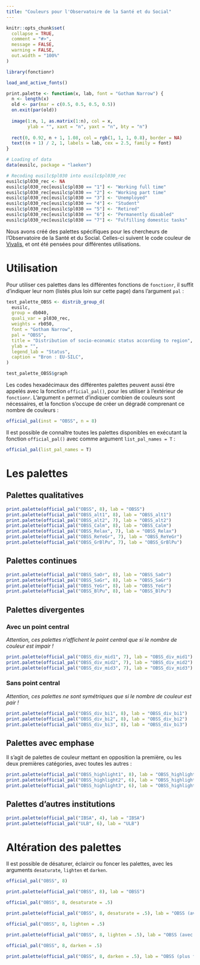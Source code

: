 ```yaml
---
title: "Couleurs pour l'Observatoire de la Santé et du Social"
---
```


```r
knitr::opts_chunk$set(
  collapse = TRUE,
  comment = "#>",
  message = FALSE,
  warning = FALSE,
  out.width = "100%"
)
```

```r
library(fonctionr)

load_and_active_fonts()

print.palette <- function(x, lab, font = "Gotham Narrow") {
  n <- length(x)
  old <- par(mar = c(0.5, 0.5, 0.5, 0.5))
  on.exit(par(old))
  
  image(1:n, 1, as.matrix(1:n), col = x,
        ylab = "", xaxt = "n", yaxt = "n", bty = "n")
  
  rect(0, 0.92, n + 1, 1.08, col = rgb(1, 1, 1, 0.8), border = NA)
  text((n + 1) / 2, 1, labels = lab, cex = 2.5, family = font)
}

# Loading of data
data(eusilc, package = "laeken")

# Recoding eusilc$pl030 into eusilc$pl030_rec
eusilc$pl030_rec <- NA
eusilc$pl030_rec[eusilc$pl030 == "1"] <- "Working full time"
eusilc$pl030_rec[eusilc$pl030 == "2"] <- "Working part time"
eusilc$pl030_rec[eusilc$pl030 == "3"] <- "Unemployed"
eusilc$pl030_rec[eusilc$pl030 == "4"] <- "Student"
eusilc$pl030_rec[eusilc$pl030 == "5"] <- "Retired"
eusilc$pl030_rec[eusilc$pl030 == "6"] <- "Permanently disabled"
eusilc$pl030_rec[eusilc$pl030 == "7"] <- "Fulfilling domestic tasks"
```

Nous avons créé des palettes spécifiques pour les chercheurs de l'Observatoire de la Santé et du Social. Celles-ci suivent le code couleur de [Vivalis](https://www.vivalis.brussels), et ont été pensées pour différentes utilisations.

# Utilisation

Pour utiliser ces palettes dans les différentes fonctions de `fonctionr`, il suffit d'indiquer leur nom (listés plus loin sur cette page) dans l'argument `pal` :

```r
test_palette_OBSS <- distrib_group_d(
  eusilc,
  group = db040,
  quali_var = pl030_rec,
  weights = rb050,
  font = "Gotham Narrow",
  pal = "OBSS",
  title = "Distribution of socio-economic status according to region",
  ylab = "",
  legend_lab = "Status",
  caption = "Bron : EU-SILC",
)
```

```r
test_palette_OBSS$graph
```

Les codes hexadécimaux des différentes palettes peuvent aussi être appelés avec la fonction `official_pal()`, pour les utiliser à l'extérieur de `fonctionr`. L'argument `n` permet d'indiquer combien de couleurs sont nécessaires, et la fonction s'occupe de créer un dégradé comprenant ce nombre de couleurs :

```r
official_pal(inst = "OBSS", n = 8)
```

Il est possible de connaître toutes les palettes disponibles en exécutant la fonction `official_pal()` avec comme argument `list_pal_names = T` :

```r
official_pal(list_pal_names = T)
```

# Les palettes

## Palettes qualitatives

```r
print.palette(official_pal("OBSS", 8), lab = "OBSS")
print.palette(official_pal("OBSS_alt1", 8), lab = "OBSS_alt1")
print.palette(official_pal("OBSS_alt2", 7), lab = "OBSS_alt2")
print.palette(official_pal("OBSS_Calm", 8), lab = "OBSS_Calm")
print.palette(official_pal("OBSS_Relax", 7), lab = "OBSS_Relax")
print.palette(official_pal("OBSS_ReYeGr", 7), lab = "OBSS_ReYeGr")
print.palette(official_pal("OBSS_GrBlPu", 7), lab = "OBSS_GrBlPu")
```

## Palettes continues

```r
print.palette(official_pal("OBSS_SaOr", 8), lab = "OBSS_SaOr")
print.palette(official_pal("OBSS_SaGr", 8), lab = "OBSS_SaGr")
print.palette(official_pal("OBSS_YeGr", 8), lab = "OBSS_YeGr")
print.palette(official_pal("OBSS_BlPu", 8), lab = "OBSS_BlPu")
```

## Palettes divergentes

### Avec un point central

*Attention, ces palettes n'affichent le point central que si le nombre de couleur est impair !*

```r
print.palette(official_pal("OBSS_div_mid1", 7), lab = "OBSS_div_mid1")
print.palette(official_pal("OBSS_div_mid2", 7), lab = "OBSS_div_mid2")
print.palette(official_pal("OBSS_div_mid3", 7), lab = "OBSS_div_mid3")
```

### Sans point central

*Attention, ces palettes ne sont symétriques que si le nombre de couleur est pair !*

```r
print.palette(official_pal("OBSS_div_bi1", 8), lab = "OBSS_div_bi1")
print.palette(official_pal("OBSS_div_bi2", 8), lab = "OBSS_div_bi2")
print.palette(official_pal("OBSS_div_bi3", 8), lab = "OBSS_div_bi3")
```

## Palettes avec emphase

Il s'agit de palettes de couleur mettant en opposition la première, ou les deux premières catégories, avec toutes les autres :

```r
print.palette(official_pal("OBSS_highlight1", 8), lab = "OBSS_highlight1")
print.palette(official_pal("OBSS_highlight2", 6), lab = "OBSS_highlight2")
print.palette(official_pal("OBSS_highlight3", 6), lab = "OBSS_highlight3")
```

## Palettes d'autres institutions

```r
print.palette(official_pal("IBSA", 4), lab = "IBSA")
print.palette(official_pal("ULB", 6), lab = "ULB")
```

# Altération des palettes

Il est possible de désaturer, éclaircir ou foncer les palettes, avec les arguments `desaturate`, `lighten` et `darken`.

```r
official_pal("OBSS", 8)
```

```r
print.palette(official_pal("OBSS", 8), lab = "OBSS")
```

```r
official_pal("OBSS", 8, desaturate = .5)
```

```r
print.palette(official_pal("OBSS", 8, desaturate = .5), lab = "OBSS (avec désaturation)")
```

```r
official_pal("OBSS", 8, lighten = .5)
```

```r
print.palette(official_pal("OBSS", 8, lighten = .5), lab = "OBSS (avec éclaircissement)")
```

```r
official_pal("OBSS", 8, darken = .5)
```

```r
print.palette(official_pal("OBSS", 8, darken = .5), lab = "OBSS (plus foncé)")
```

